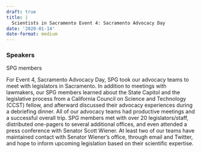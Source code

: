 ```yaml
---
draft: true 
title: |
  Scientists in Sacramento Event 4: Sacramento Advocacy Day
date: '2020-01-14'
date-format: medium 
---
```



### Speakers  
SPG members

For Event 4, Sacramento Advocacy Day, SPG took our advocacy teams to meet with legislators in Sacramento. In addition to meetings with lawmakers, our SPG members learned about the State Capitol and the legislative process from a California Council on Science and Technology (CCST) fellow, and afterward discussed their advocacy experiences during a debriefing dinner. All of our advocacy teams had productive meetings and a successful overall trip. SPG members met with over 20 legislators/staff, distributed one-pagers to several additional offices, and even attended a press conference with Senator Scott Wiener. At least two of our teams have maintained contact with Senator Wiener’s office, through email and Twitter, and hope to inform upcoming legislation based on their scientific expertise.



